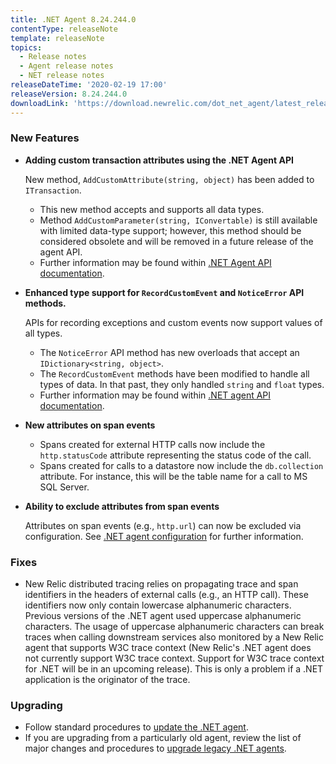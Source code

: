 ```yaml
---
title: .NET Agent 8.24.244.0
contentType: releaseNote
template: releaseNote
topics:
  - Release notes
  - Agent release notes
  - NET release notes
releaseDateTime: '2020-02-19 17:00'
releaseVersion: 8.24.244.0
downloadLink: 'https://download.newrelic.com/dot_net_agent/latest_release'
---
```


### New Features

* **Adding custom transaction attributes using the .NET Agent API**

  New method, `AddCustomAttribute(string, object)` has been added to `ITransaction`.

  * This new method accepts and supports all data types.
  * Method `AddCustomParameter(string, IConvertable)` is still available with limited data-type support; however, this method should be considered obsolete and will be removed in a future release of the agent API.
  * Further information may be found within [.NET Agent API documentation](https://docs.newrelic.com/docs/agents/net-agent/net-agent-api/itransaction).
* **Enhanced type support for `RecordCustomEvent` and `NoticeError` API methods.**

  APIs for recording exceptions and custom events now support values of all types.

  * The `NoticeError` API method has new overloads that accept an `IDictionary<string, object>`.
  * The `RecordCustomEvent` methods have been modified to handle all types of data. In that past, they only handled `string` and `float` types.
  * Further information may be found within [.NET agent API documentation](https://docs.newrelic.com/docs/agents/net-agent/net-agent-api).
* **New attributes on span events**

  * Spans created for external HTTP calls now include the `http.statusCode` attribute representing the status code of the call.
  * Spans created for calls to a datastore now include the `db.collection` attribute. For instance, this will be the table name for a call to MS SQL Server.
* **Ability to exclude attributes from span events**

  Attributes on span events (e.g., `http.url`) can now be excluded via configuration. See [.NET agent configuration](https://docs.newrelic.com/docs/agents/net-agent/configuration/net-agent-configuration#span_events) for further information.

### Fixes

* New Relic distributed tracing relies on propagating trace and span identifiers in the headers of external calls (e.g., an HTTP call). These identifiers now only contain lowercase alphanumeric characters. Previous versions of the .NET agent used uppercase alphanumeric characters. The usage of uppercase alphanumeric characters can break traces when calling downstream services also monitored by a New Relic agent that supports W3C trace context (New Relic's .NET agent does not currently support W3C trace context. Support for W3C trace context for .NET will be in an upcoming release). This is only a problem if a .NET application is the originator of the trace.

### Upgrading

* Follow standard procedures to [update the .NET agent](/docs/agents/net-agent/installation-configuration/update-net-agent).
* If you are upgrading from a particularly old agent, review the list of major changes and procedures to [upgrade legacy .NET agents](/docs/agents/net-agent/troubleshooting/upgrade-legacy-net-agents).

